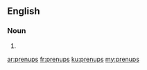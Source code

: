 ==English==

===Noun===
{{head|en|noun plural form}}

# {{plural of|prenup|lang=en}}

[[ar:prenups]]
[[fr:prenups]]
[[ku:prenups]]
[[my:prenups]]